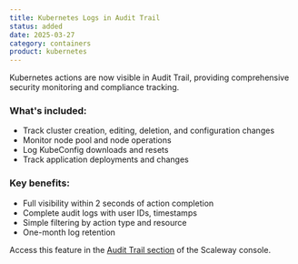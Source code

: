```yaml
---
title: Kubernetes Logs in Audit Trail
status: added
date: 2025-03-27
category: containers
product: kubernetes
---
```


Kubernetes actions are now visible in Audit Trail, providing comprehensive security monitoring and compliance tracking.

### What's included:
* Track cluster creation, editing, deletion, and configuration changes
* Monitor node pool and node operations
* Log KubeConfig downloads and resets
* Track application deployments and changes

### Key benefits:
* Full visibility within 2 seconds of action completion
* Complete audit logs with user IDs, timestamps
* Simple filtering by action type and resource
* One-month log retention

Access this feature in the [Audit Trail section](https://console.scaleway.com/audit-trail/) of the Scaleway console.

